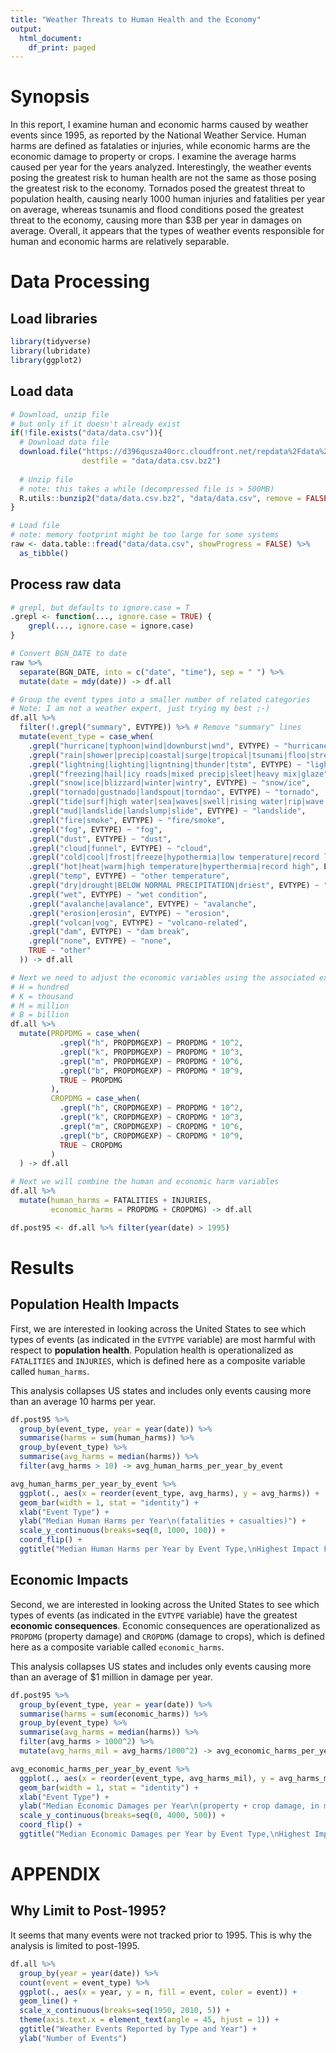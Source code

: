 ```yaml
---
title: "Weather Threats to Human Health and the Economy"
output:
  html_document:
    df_print: paged
---
```


# Synopsis

In this report, I examine human and economic harms caused by weather events since 1995, as reported by the National Weather Service. Human harms are defined as fatalaties or injuries, while economic harms are the economic damage to property or crops. I examine the average harms caused per year for the years analyzed. Interestingly, the weather events posing the greatest risk to human health are not the same as those posing the greatest risk to the economy. Tornados posed the greatest threat to population health, causing nearly 1000 human injuries and fatalities per year on average, whereas tsunamis and flood conditions posed the greatest threat to the economy, causing more than $3B per year in damages on average. Overall, it appears that the types of weather events responsible for human and economic harms are relatively separable.

# Data Processing

## Load libraries

```r
library(tidyverse)
library(lubridate)
library(ggplot2)
```


## Load data

```r
# Download, unzip file
# but only if it doesn't already exist
if(!file.exists("data/data.csv")){
  # Download data file
  download.file("https://d396qusza40orc.cloudfront.net/repdata%2Fdata%2FStormData.csv.bz2", 
                destfile = "data/data.csv.bz2")
  
  # Unzip file
  # note: this takes a while (decompressed file is > 500MB)
  R.utils::bunzip2("data/data.csv.bz2", "data/data.csv", remove = FALSE, skip = TRUE)
}

# Load file
# note: memory footprint might be too large for some systems
raw <- data.table::fread("data/data.csv", showProgress = FALSE) %>%
  as_tibble()
```

## Process raw data

```r
# grepl, but defaults to ignore.case = T
.grepl <- function(..., ignore.case = TRUE) {
    grepl(..., ignore.case = ignore.case)
}

# Convert BGN_DATE to date
raw %>%
  separate(BGN_DATE, into = c("date", "time"), sep = " ") %>%
  mutate(date = mdy(date)) -> df.all

# Group the event types into a smaller number of related categories
# Note: I am not a weather expert, just trying my best ;-)
df.all %>%
  filter(!.grepl("summary", EVTYPE)) %>% # Remove "summary" lines
  mutate(event_type = case_when(
    .grepl("hurricane|typhoon|wind|downburst|wnd", EVTYPE) ~ "hurricane/typhoon/wind",
    .grepl("rain|shower|precip|coastal|surge|tropical|tsunami|floo|stream|fldg", EVTYPE) ~ "tsunami/flood",
    .grepl("lightning|lighting|ligntning|thunder|tstm", EVTYPE) ~ "lightning/thunderstorm",
    .grepl("freezing|hail|icy roads|mixed precip|sleet|heavy mix|glaze", EVTYPE) ~ "hail/freezing rain",
    .grepl("snow|ice|blizzard|winter|wintry", EVTYPE) ~ "snow/ice",
    .grepl("tornado|gustnado|landspout|torndao", EVTYPE) ~ "tornado",
    .grepl("tide|surf|high water|sea|waves|swell|rising water|rip|wave|rough sea|drowning", EVTYPE) ~ "tide",
    .grepl("mud|landslide|landslump|slide", EVTYPE) ~ "landslide",
    .grepl("fire|smoke", EVTYPE) ~ "fire/smoke",
    .grepl("fog", EVTYPE) ~ "fog",
    .grepl("dust", EVTYPE) ~ "dust",
    .grepl("cloud|funnel", EVTYPE) ~ "cloud",
    .grepl("cold|cool|frost|freeze|hypothermia|low temperature|record low", EVTYPE) ~ "extreme cold",
    .grepl("hot|heat|warm|high temperature|hyperthermia|record high", EVTYPE) ~ "extreme heat",
    .grepl("temp", EVTYPE) ~ "other temperature",
    .grepl("dry|drought|BELOW NORMAL PRECIPITATION|driest", EVTYPE) ~ "dry condition",
    .grepl("wet", EVTYPE) ~ "wet condition",
    .grepl("avalanche|avalance", EVTYPE) ~ "avalanche",
    .grepl("erosion|erosin", EVTYPE) ~ "erosion",
    .grepl("volcan|vog", EVTYPE) ~ "volcano-related",
    .grepl("dam", EVTYPE) ~ "dam break",
    .grepl("none", EVTYPE) ~ "none",
    TRUE ~ "other"
  )) -> df.all

# Next we need to adjust the economic variables using the associated exponents
# H = hundred
# K = thousand
# M = million
# B = billion
df.all %>%
  mutate(PROPDMG = case_when(
           .grepl("h", PROPDMGEXP) ~ PROPDMG * 10^2,
           .grepl("k", PROPDMGEXP) ~ PROPDMG * 10^3,
           .grepl("m", PROPDMGEXP) ~ PROPDMG * 10^6,
           .grepl("b", PROPDMGEXP) ~ PROPDMG * 10^9,
           TRUE ~ PROPDMG
         ),
         CROPDMG = case_when(
           .grepl("h", CROPDMGEXP) ~ PROPDMG * 10^2,
           .grepl("k", CROPDMGEXP) ~ CROPDMG * 10^3,
           .grepl("m", CROPDMGEXP) ~ CROPDMG * 10^6,
           .grepl("b", CROPDMGEXP) ~ CROPDMG * 10^9,
           TRUE ~ CROPDMG
         )
  ) -> df.all

# Next we will combine the human and economic harm variables
df.all %>%
  mutate(human_harms = FATALITIES + INJURIES,
         economic_harms = PROPDMG + CROPDMG) -> df.all

df.post95 <- df.all %>% filter(year(date) > 1995)
```


# Results

## Population Health Impacts

First, we are interested in looking across the United States to see which types of events (as indicated in the `EVTYPE` variable) are most harmful with respect to **population health**. Population health is operationalized as `FATALITIES` and `INJURIES`, which is defined here as a composite variable called `human_harms`.

This analysis collapses US states and includes only events causing more than an average 10 harms per year.

```r
df.post95 %>%
  group_by(event_type, year = year(date)) %>%
  summarise(harms = sum(human_harms)) %>%
  group_by(event_type) %>%
  summarise(avg_harms = median(harms)) %>%
  filter(avg_harms > 10) -> avg_human_harms_per_year_by_event

avg_human_harms_per_year_by_event %>%
  ggplot(., aes(x = reorder(event_type, avg_harms), y = avg_harms)) +
  geom_bar(width = 1, stat = "identity") +
  xlab("Event Type") +
  ylab("Median Human Harms per Year\n(fatalities + casualties)") +
  scale_y_continuous(breaks=seq(0, 1000, 100)) +
  coord_flip() +
  ggtitle("Median Human Harms per Year by Event Type,\nHighest Impact First")
```


## Economic Impacts

Second, we are interested in looking across the United States to see which types of events (as indicated in the `EVTYPE` variable) have the greatest **economic consequences**. Economic consequences are operationalized as `PROPDMG` (property damage) and `CROPDMG` (damage to crops), which is defined here as a composite variable called `economic_harms`.

This analysis collapses US states and includes only events causing more than an average of $1 million in damage per year.

```r
df.post95 %>%
  group_by(event_type, year = year(date)) %>%
  summarise(harms = sum(economic_harms)) %>%
  group_by(event_type) %>%
  summarise(avg_harms = median(harms)) %>%
  filter(avg_harms > 1000^2) %>%
  mutate(avg_harms_mil = avg_harms/1000^2) -> avg_economic_harms_per_year_by_event

avg_economic_harms_per_year_by_event %>%
  ggplot(., aes(x = reorder(event_type, avg_harms_mil), y = avg_harms_mil)) +
  geom_bar(width = 1, stat = "identity") +
  xlab("Event Type") +
  ylab("Median Economic Damages per Year\n(property + crop damage, in millions $)") +
  scale_y_continuous(breaks=seq(0, 4000, 500)) +
  coord_flip() +
  ggtitle("Median Economic Damages per Year by Event Type,\nHighest Impact First")
```

# APPENDIX

## Why Limit to Post-1995?

It seems that many events were not tracked prior to 1995. This is why the analysis is limited to post-1995.

```r
df.all %>% 
  group_by(year = year(date)) %>%
  count(event = event_type) %>%
  ggplot(., aes(x = year, y = n, fill = event, color = event)) +
  geom_line() + 
  scale_x_continuous(breaks=seq(1950, 2010, 5)) +
  theme(axis.text.x = element_text(angle = 45, hjust = 1)) +
  ggtitle("Weather Events Reported by Type and Year") +
  ylab("Number of Events")
```


